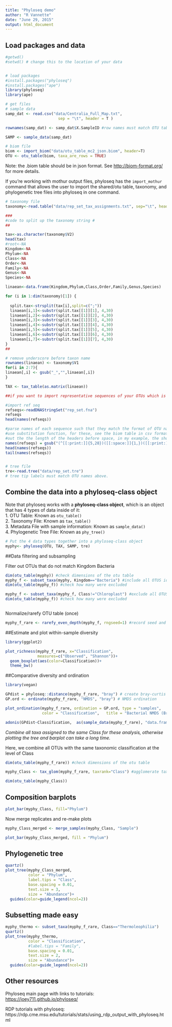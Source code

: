 ```yaml
---
title: "Phyloseq demo"
author: "R Vannette"
date: "June 29, 2015"
output: html_document
---
```


## Load packages and data

```r
#getwd()
#setwd() # change this to the location of your data


# load packages
#install.packages("phyloseq")
#install.packages("ape")
library(phyloseq)
library(ape)

# get files
# sample data
samp_dat <- read.csv("data/Centralia_Full_Map.txt", 
                       sep = "\t", header = T )

rownames(samp_dat) <- samp_dat$X.SampleID #row names must match OTU table headers

SAMP <- sample_data(samp_dat)

# biom file
biom <- import_biom("data/otu_table_mc2_json.biom", header=T)
OTU <- otu_table(biom, taxa_are_rows = TRUE)

```

Note: the .biom table should be in json format. See
<http://biom-format.org/> for more details. 

If you're working with mothur output files, phyloseq has the `import_mothur` command that allows the user to import the shared/otu table, taxonomy, and phylogenetic tree files into phyloseq in one command.


```r
# taxonomy file
taxonomy<-read.table("data/rep_set_tax_assignments.txt", sep="\t", header=F)

###
#code to split up the taxonomy string #
##

tax<-as.character(taxonomy$V2)
head(tax)
#root<-NA
Kingdom<-NA
Phylum<-NA
Class<-NA
Order<-NA
Family<-NA
Genus<-NA
Species<-NA

linaean<-data.frame(Kingdom,Phylum,Class,Order,Family,Genus,Species)

for (i in 1:dim(taxonomy)[1]) {
  
  split.tax<-strsplit(tax[i],split=c(";"))
  linaean[i,1]<-substr(split.tax[[1]][1], 4,30)
  linaean[i,2]<-substr(split.tax[[1]][2], 4,30)
  linaean[i,3]<-substr(split.tax[[1]][3], 4,30)
  linaean[i,4]<-substr(split.tax[[1]][4], 4,30)
  linaean[i,5]<-substr(split.tax[[1]][5], 4,30)
  linaean[i,6]<-substr(split.tax[[1]][6], 4,30)
  linaean[i,7]<-substr(split.tax[[1]][7], 4,30)
}
##

# remove underscore before taxon name
rownames(linaean) <- taxonomy$V1
for(i in 2:7){
linaean[,i] <- gsub("_","",linaean[,i])
}

TAX <- tax_table(as.matrix(linaean))

##if you want to import representative sequences of your OTUs which is basically your rep_set.fna file after you have picked OTUs in QIIME; you will need Biostrings package for this.

#import ref seq
refseqs<-readDNAStringSet("rep_set.fna")
refseqs
head(names(refseqs))

#parse names of each sequence such that they match the format of OTU names in other files
#use substitution function, for these, see the biom table in csv format and find
#out the the length of the headers before space, in my example, the shortest id is 5 and longest is 28 before the header starts
names(refseqs) = gsub("(^[[:print:]]{5,28})([[:space:]]{1,})([[:print:]]{0,}$)","\\1", names(refseqs))
head(names(refseqs))
tail(names(refseqs))


# tree file
tre<-read.tree("data/rep_set.tre")
# tree tip labels must match OTU names above. 
```

## Combine the data into a phyloseq-class object

Note that phyloseq works with a **phyloseq-class object**, which is an object that has 4 types of data inside of it:  
1. OTU Table:  Known as `otu_table()`  
2. Taxonomy File:  Known as `tax_table()`  
3. Metadata File with sample information: Known as `sample_data()`  
4. Phylogenetic Tree File:  Known as `phy_tree()`

```r
# Put the 4 data types together into a phyloseq-class object
myphy<- phyloseq(OTU, TAX, SAMP, tre)

```

##Data filtering and subsampling

Filter out OTUs that do not match Kingdom Bacteria

```r
dim(otu_table(myphy)) #check dimensions of the otu table
myphy_f <- subset_taxa(myphy, Kingdom=="Bacteria") #include all OTUS identified as Bacteria
dim(otu_table(myphy_f)) #check how many were excluded

myphy_f <- subset_taxa(myphy_f, Class!="Chloroplast") #exclude all OTUS identified as Chloroplast
dim(otu_table(myphy_f)) #check how many were excluded



```

Normalize/rarefy OTU table (once)
```r
myphy_f_rare <- rarefy_even_depth(myphy_f, rngseed=1) #record seed and # of OTUs removed

```

##Estimate and plot within-sample diversity

```r
library(ggplot2)

plot_richness(myphy_f_rare, x="Classification", 
              measures=c("Observed", "Shannon"))+
  geom_boxplot(aes(color=Classification))+
  theme_bw()

```

##Comparative diversity and ordination

```r
library(vegan)

GPdist = phyloseq::distance(myphy_f_rare, "bray") # create bray-curtis distance matrix
GP.ord <- ordinate(myphy_f_rare, "NMDS", "bray") # NMDS ordination 

plot_ordination(myphy_f_rare, ordination = GP.ord, type = "samples", 
                color = "Classification",   title = "Bacterial NMDS (Bray-Curtis dissim.)")+theme_bw()

adonis(GPdist~Classification,  as(sample_data(myphy_f_rare), "data.frame")) #Are there significant changes? 

```




*Combine all taxa assigned to the same Class for these analysis, 
otherwise plotting the tree and barplot can take a long time. *

Here, we combine all OTUs with the same taxonomic classification at the level of Class


```r
dim(otu_table(myphy_f_rare)) #check dimensions of the otu table

myphy_Class <- tax_glom(myphy_f_rare, taxrank="Class") #agglomerate taxa based on class level

dim(otu_table(myphy_Class)) 

```


## Composition barplots

```r

plot_bar(myphy_Class, fill="Phylum") 

```

Now merge replicates and re-make plots

```r
myphy_Class_merged <- merge_samples(myphy_Class, "Sample")

plot_bar(myphy_Class_merged, fill = "Phylum") 
```

## Phylogenetic tree

```r
quartz()
plot_tree(myphy_Class_merged, 
          color = "Phylum", 
          label.tips = "Class", 
          base.spacing = 0.01,
          text.size = 3,
          size = "Abundance")+
  guides(color=guide_legend(ncol=2))

```


## Subsetting made easy

```r

myphy_thermo <- subset_taxa(myphy_f_rare, Class=="Thermoleophilia")
quartz()
plot_tree(myphy_thermo, 
          color = "Classification",  
          #label.tips = "Family",
          base.spacing = 0.01,
          text.size = 2,
          size = "Abundance")+
  guides(color=guide_legend(ncol=2))

```


## Other resources

Phyloseq main page with links to tutorials: 
<https://joey711.github.io/phyloseq/>

RDP tutorials with phyloseq: 
 https://rdp.cme.msu.edu/tutorials/stats/using_rdp_output_with_phyloseq.html



